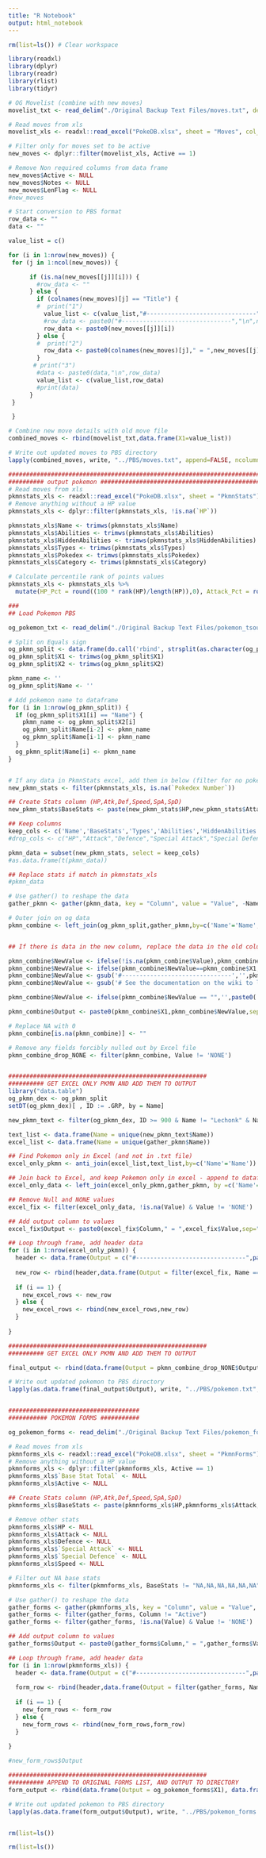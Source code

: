 ```yaml
---
title: "R Notebook"
output: html_notebook
---
```


```r
rm(list=ls()) # Clear workspace

library(readxl)
library(dplyr)
library(readr)
library(rlist)
library(tidyr)

# OG Movelist (combine with new moves)
movelist_txt <- read_delim("./Original Backup Text Files/moves.txt", delim = "\n", trim_ws = TRUE, col_names = FALSE)

# Read moves from xls
movelist_xls <- readxl::read_excel("PokeDB.xlsx", sheet = "Moves", col_types = "text")

# Filter only for moves set to be active
new_moves <- dplyr::filter(movelist_xls, Active == 1)

# Remove Non required columns from data frame
new_moves$Active <- NULL
new_moves$Notes <- NULL
new_moves$LenFlag <- NULL
#new_moves

# Start conversion to PBS format
row_data <- ""
data <- ""

value_list = c()

for (i in 1:nrow(new_moves)) {
 for (j in 1:ncol(new_moves)) {

      if (is.na(new_moves[[j]][i])) {
        #row_data <- ""
      } else {
        if (colnames(new_moves)[j] == "Title") {
        #  print("1")
          value_list <- c(value_list,"#-------------------------------")
          #row_data <- paste0("#-------------------------------","\n",new_moves[[j]][i])
          row_data <- paste0(new_moves[[j]][i])
        } else {
        #  print("2")
          row_data <- paste0(colnames(new_moves)[j]," = ",new_moves[[j]][i])
        }
       # print("3")
        #data <- paste0(data,"\n",row_data)
        value_list <- c(value_list,row_data)
        #print(data)
      }
 }

 }

# Combine new move details with old move file
combined_moves <- rbind(movelist_txt,data.frame(X1=value_list))

# Write out updated moves to PBS directory
lapply(combined_moves, write, "../PBS/moves.txt", append=FALSE, ncolumns=1)

##################################################################################
########## output pokemon ########################################################
# Read moves from xls
pkmnstats_xls <- readxl::read_excel("PokeDB.xlsx", sheet = "PkmnStats")
# Remove anything without a HP value
pkmnstats_xls <- dplyr::filter(pkmnstats_xls, !is.na(`HP`))

pkmnstats_xls$Name <- trimws(pkmnstats_xls$Name)
pkmnstats_xls$Abilities <- trimws(pkmnstats_xls$Abilities)
pkmnstats_xls$HiddenAbilities <- trimws(pkmnstats_xls$HiddenAbilities)
pkmnstats_xls$Types <- trimws(pkmnstats_xls$Types)
pkmnstats_xls$Pokedex <- trimws(pkmnstats_xls$Pokedex)
pkmnstats_xls$Category <- trimws(pkmnstats_xls$Category)

# Calculate percentile rank of points values
pkmnstats_xls <- pkmnstats_xls %>%
  mutate(HP_Pct = round((100 * rank(HP)/length(HP)),0), Attack_Pct = round((100 * rank(Attack)/length(Attack)),0), Def_Pct = round((100 * rank(Defence)/length(Defence)),0), SpAtk_Pct = round((100 * rank(`Special Attack`)/length(`Special Attack`)),0), SpDef_Pct = round((100 * rank(`Special Defence`)/length(`Special Defence`)),0), Speed_Pct = round((100 * rank(Speed)/length(Speed)),0))

###
## Load Pokemon PBS

og_pokemon_txt <- read_delim("./Original Backup Text Files/pokemon_tsouk.txt", delim = "\n", trim_ws = TRUE, col_names = FALSE)

# Split on Equals sign
og_pkmn_split <- data.frame(do.call('rbind', strsplit(as.character(og_pokemon_txt$X1),'=',fixed=TRUE)))
og_pkmn_split$X1 <- trimws(og_pkmn_split$X1)
og_pkmn_split$X2 <- trimws(og_pkmn_split$X2)

pkmn_name <- ''
og_pkmn_split$Name <- ''

# Add pokemon name to dataframe
for (i in 1:nrow(og_pkmn_split)) {
  if (og_pkmn_split$X1[i] == "Name") {
    pkmn_name <- og_pkmn_split$X2[i]
    og_pkmn_split$Name[i-2] <- pkmn_name
    og_pkmn_split$Name[i-1] <- pkmn_name
  }
  og_pkmn_split$Name[i] <- pkmn_name
}


# If any data in PkmnStats excel, add them in below (filter for no pokedex number)
new_pkmn_stats <- filter(pkmnstats_xls, is.na(`Pokedex Number`))

## Create Stats column (HP,Atk,Def,Speed,SpA,SpD)
new_pkmn_stats$BaseStats <- paste(new_pkmn_stats$HP,new_pkmn_stats$Attack,new_pkmn_stats$Defence,new_pkmn_stats$Speed,new_pkmn_stats$`Special Attack`,new_pkmn_stats$`Special Defence`,sep=',')

## Keep columns
keep_cols <- c('Name','BaseStats','Types','Abilities','HiddenAbilities','Pokedex','Category','Evolutions','WildItemCommon','WildItemUncommon','Moves','GenderRatio','GrowthRate','BaseExp','EVs','CatchRate','Happiness','FormName')
#drop_cols <- c("HP","Attack","Defence","Special Attack","Special Defence","Speed","Base Stat Total")

pkmn_data = subset(new_pkmn_stats, select = keep_cols)
#as.data.frame(t(pkmn_data))

## Replace stats if match in pkmnstats_xls
#pkmn_data

# Use gather() to reshape the data
gather_pkmn <- gather(pkmn_data, key = "Column", value = "Value", -Name)

# Outer join on og data
pkmn_combine <- left_join(og_pkmn_split,gather_pkmn,by=c('Name'='Name','X1'='Column'))


## If there is data in the new column, replace the data in the old column

pkmn_combine$NewValue <- ifelse(!is.na(pkmn_combine$Value),pkmn_combine$Value,pkmn_combine$X2)
pkmn_combine$NewValue <- ifelse(pkmn_combine$NewValue==pkmn_combine$X1,'',pkmn_combine$NewValue)
pkmn_combine$NewValue <- gsub('#-------------------------------','',pkmn_combine$NewValue)
pkmn_combine$NewValue <- gsub('# See the documentation on the wiki to learn how to edit this file.','',pkmn_combine$NewValue)

pkmn_combine$NewValue <- ifelse(pkmn_combine$NewValue == "",'',paste0(' = ',pkmn_combine$NewValue))

pkmn_combine$Output <- paste0(pkmn_combine$X1,pkmn_combine$NewValue,sep="")

# Replace NA with 0
pkmn_combine[is.na(pkmn_combine)] <- ""

# Remove any fields forcibly nulled out by Excel file
pkmn_combine_drop_NONE <- filter(pkmn_combine, Value != 'NONE')


########################################################
########## GET EXCEL ONLY PKMN AND ADD THEM TO OUTPUT
library("data.table")
og_pkmn_dex <- og_pkmn_split
setDT(og_pkmn_dex)[ , ID := .GRP, by = Name]

new_pkmn_text <- filter(og_pkmn_dex, ID >= 900 & Name != "Lechonk" & Name != "Oinkologne")

text_list <- data.frame(Name = unique(new_pkmn_text$Name))
excel_list <- data.frame(Name = unique(gather_pkmn$Name))

## Find Pokemon only in Excel (and not in .txt file)
excel_only_pkmn <- anti_join(excel_list,text_list,by=c('Name'='Name'))

## Join back to Excel, and keep Pokemon only in excel - append to dataframe
excel_only_data <- left_join(excel_only_pkmn,gather_pkmn, by =c('Name'='Name'))

## Remove Null and NONE values
excel_fix <- filter(excel_only_data, !is.na(Value) & Value != 'NONE')

## Add output column to values
excel_fix$Output <- paste0(excel_fix$Column," = ",excel_fix$Value,sep="")

## Loop through frame, add header data
for (i in 1:nrow(excel_only_pkmn)) {
  header <- data.frame(Output = c("#-------------------------------",paste0("[",toupper(gsub(" ", "", excel_only_pkmn$Name[i], fixed = TRUE)),"]",sep=""),paste0("Name = ",excel_only_pkmn$Name[i],sep="")))
  
  new_row <- rbind(header,data.frame(Output = filter(excel_fix, Name == excel_only_pkmn$Name[i])$Output))
  
  if (i == 1) {
    new_excel_rows <- new_row
  } else {
    new_excel_rows <- rbind(new_excel_rows,new_row)
  }
  
}

########################################################
########## GET EXCEL ONLY PKMN AND ADD THEM TO OUTPUT

final_output <- rbind(data.frame(Output = pkmn_combine_drop_NONE$Output), data.frame(Output = new_excel_rows$Output))

# Write out updated pokemon to PBS directory
lapply(as.data.frame(final_output$Output), write, "../PBS/pokemon.txt", append=FALSE, ncolumns=1)


#####################################
########### POKEMON FORMS ###########

og_pokemon_forms <- read_delim("./Original Backup Text Files/pokemon_forms.txt", delim = "\n", trim_ws = TRUE, col_names = FALSE)

# Read moves from xls
pkmnforms_xls <- readxl::read_excel("PokeDB.xlsx", sheet = "PkmnForms")
# Remove anything without a HP value
pkmnforms_xls <- dplyr::filter(pkmnforms_xls, Active == 1)
pkmnforms_xls$`Base Stat Total` <- NULL
pkmnforms_xls$Active <- NULL

## Create Stats column (HP,Atk,Def,Speed,SpA,SpD)
pkmnforms_xls$BaseStats <- paste(pkmnforms_xls$HP,pkmnforms_xls$Attack,pkmnforms_xls$Defence,pkmnforms_xls$Speed,pkmnforms_xls$`Special Attack`,pkmnforms_xls$`Special Defence`,sep=',')

# Remove other stats
pkmnforms_xls$HP <- NULL
pkmnforms_xls$Attack <- NULL
pkmnforms_xls$Defence <- NULL
pkmnforms_xls$`Special Attack` <- NULL
pkmnforms_xls$`Special Defence` <- NULL
pkmnforms_xls$Speed <- NULL

# Filter out NA base stats
pkmnforms_xls <- filter(pkmnforms_xls, BaseStats != "NA,NA,NA,NA,NA,NA")

# Use gather() to reshape the data
gather_forms <- gather(pkmnforms_xls, key = "Column", value = "Value", -Name)
gather_forms <- filter(gather_forms, Column != "Active")
gather_forms <- filter(gather_forms, !is.na(Value) & Value != 'NONE')

## Add output column to values
gather_forms$Output <- paste0(gather_forms$Column," = ",gather_forms$Value,sep="")

## Loop through frame, add header data
for (i in 1:nrow(pkmnforms_xls)) {
  header <- data.frame(Output = c("#-------------------------------",paste0("[",toupper(pkmnforms_xls$Name[i]),"]",sep="")))
  
  form_row <- rbind(header,data.frame(Output = filter(gather_forms, Name == pkmnforms_xls$Name[i])$Output))
  
  if (i == 1) {
    new_form_rows <- form_row
  } else {
    new_form_rows <- rbind(new_form_rows,form_row)
  }
  
}

#new_form_rows$Output

########################################################
########## APPEND TO ORIGINAL FORMS LIST, AND OUTPUT TO DIRECTORY
form_output <- rbind(data.frame(Output = og_pokemon_forms$X1), data.frame(Output = new_form_rows$Output))

# Write out updated pokemon to PBS directory
lapply(as.data.frame(form_output$Output), write, "../PBS/pokemon_forms.txt", append=FALSE, ncolumns=1)


rm(list=ls())

rm(list=ls())
```


